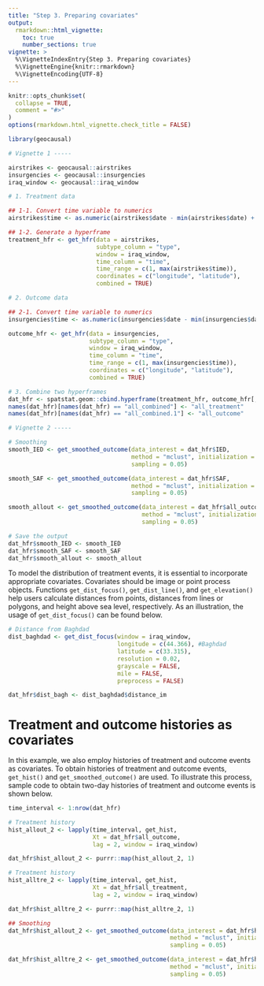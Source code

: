 ```yaml
---
title: "Step 3. Preparing covariates"
output: 
  rmarkdown::html_vignette:
    toc: true
    number_sections: true
vignette: >
  %\VignetteIndexEntry{Step 3. Preparing covariates}
  %\VignetteEngine{knitr::rmarkdown}
  %\VignetteEncoding{UTF-8}
---
```


<style type = "text/css">
h1.title {
  font-size: 30px;
}
h1 { /* Header 1 */
  font-size: 26px;
}
h2 { /* Header 2 */
    font-size: 18px;
}
h3 { /* Header 3 */
  font-size: 16px;
}
div#TOC li {
    list-style:none;
    background-image:none;
    background-repeat:none;
    background-position:0; 
}
</style>

```r
knitr::opts_chunk$set(
  collapse = TRUE,
  comment = "#>"
)
options(rmarkdown.html_vignette.check_title = FALSE)
```

```r
library(geocausal)
```

```r
# Vignette 1 -----

airstrikes <- geocausal::airstrikes
insurgencies <- geocausal::insurgencies
iraq_window <- geocausal::iraq_window

# 1. Treatment data

## 1-1. Convert time variable to numerics
airstrikes$time <- as.numeric(airstrikes$date - min(airstrikes$date) + 1)

## 1-2. Generate a hyperframe
treatment_hfr <- get_hfr(data = airstrikes,
                         subtype_column = "type",
                         window = iraq_window,
                         time_column = "time",
                         time_range = c(1, max(airstrikes$time)),
                         coordinates = c("longitude", "latitude"),
                         combined = TRUE)

# 2. Outcome data

## 2-1. Convert time variable to numerics
insurgencies$time <- as.numeric(insurgencies$date - min(insurgencies$date) + 1)

outcome_hfr <- get_hfr(data = insurgencies,
                       subtype_column = "type",
                       window = iraq_window,
                       time_column = "time",
                       time_range = c(1, max(insurgencies$time)),
                       coordinates = c("longitude", "latitude"),
                       combined = TRUE)

# 3. Combine two hyperframes
dat_hfr <- spatstat.geom::cbind.hyperframe(treatment_hfr, outcome_hfr[, -1])
names(dat_hfr)[names(dat_hfr) == "all_combined"] <- "all_treatment"
names(dat_hfr)[names(dat_hfr) == "all_combined.1"] <- "all_outcome"

# Vignette 2 -----

# Smoothing
smooth_IED <- get_smoothed_outcome(data_interest = dat_hfr$IED,
                                   method = "mclust", initialization = TRUE,
                                   sampling = 0.05)

smooth_SAF <- get_smoothed_outcome(data_interest = dat_hfr$SAF,
                                   method = "mclust", initialization = TRUE,
                                   sampling = 0.05)

smooth_allout <- get_smoothed_outcome(data_interest = dat_hfr$all_outcome,
                                      method = "mclust", initialization = TRUE,
                                      sampling = 0.05)

# Save the output
dat_hfr$smooth_IED <- smooth_IED
dat_hfr$smooth_SAF <- smooth_SAF
dat_hfr$smooth_allout <- smooth_allout
```

To model the distribution of treatment events, it is essential to incorporate appropriate covariates. Covariates should be image or point process objects. Functions `get_dist_focus()`, `get_dist_line()`, and `get_elevation()` help users calculate distances from points, distances from lines or polygons, and height above sea level, respectively. As an illustration, the usage of `get_dist_focus()` can be found below.

```r
# Distance from Baghdad
dist_baghdad <- get_dist_focus(window = iraq_window,
                               longitude = c(44.366), #Baghdad
                               latitude = c(33.315),
                               resolution = 0.02,
                               grayscale = FALSE,
                               mile = FALSE,
                               preprocess = FALSE)

dat_hfr$dist_bagh <- dist_baghdad$distance_im
```

# Treatment and outcome histories as covariates

In this example, we also employ histories of treatment and outcome events as covariates. To obtain histories of treatment and outcome events, `get_hist()` and `get_smoothed_outcome()` are used. To illustrate this process, sample code to obtain two-day histories of treatment and outcome events is shown below.

```r
time_interval <- 1:nrow(dat_hfr)

# Treatment history
hist_allout_2 <- lapply(time_interval, get_hist,
                        Xt = dat_hfr$all_outcome,
                        lag = 2, window = iraq_window)

dat_hfr$hist_allout_2 <- purrr::map(hist_allout_2, 1)

# Treatment history
hist_alltre_2 <- lapply(time_interval, get_hist,
                        Xt = dat_hfr$all_treatment,
                        lag = 2, window = iraq_window)

dat_hfr$hist_alltre_2 <- purrr::map(hist_alltre_2, 1)

## Smoothing
dat_hfr$hist_allout_2 <- get_smoothed_outcome(data_interest = dat_hfr$hist_allout_2,
                                              method = "mclust", initialization = TRUE,
                                              sampling = 0.05)

dat_hfr$hist_alltre_2 <- get_smoothed_outcome(data_interest = dat_hfr$hist_alltre_2,
                                              method = "mclust", initialization = TRUE,
                                              sampling = 0.05)

```

